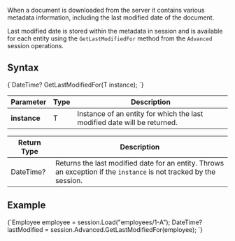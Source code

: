 
When a document is downloaded from the server it contains various metadata information, including the last modified date of the document.  

Last modified date is stored within the metadata in session and is available for each entity using the `GetLastModifiedFor` method from the `Advanced` session operations.

## Syntax

<TabItem value="get_last_modified_1" label="get_last_modified_1">
<CodeBlock language="csharp">
{`DateTime? GetLastModifiedFor<T>(T instance);
`}
</CodeBlock>
</TabItem>

| Parameter | Type | Description |
| --------- | ---- | ----------- |
| **instance** | T | Instance of an entity for which the last modified date will be returned. |

| Return Type | Description |
| ----------- | ----------- |
| DateTime? | Returns the last modified date for an entity. Throws an exception if the `instance` is not tracked by the session. |


## Example

<TabItem value="get_last_modified_2" label="get_last_modified_2">
<CodeBlock language="csharp">
{`Employee employee = session.Load<Employee>("employees/1-A");
DateTime? lastModified = session.Advanced.GetLastModifiedFor(employee);
`}
</CodeBlock>
</TabItem>


